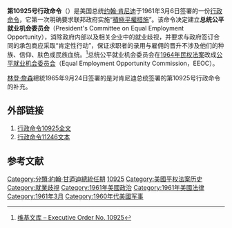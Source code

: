 '''第10925号行政命令'''（{{lang-en|Executive Order 10925}}）是美国总统[[约翰·肯尼迪|约翰·肯尼迪]]于1961年3月6日签署的一份[[行政命令_(美国)|行政命令]]，它第一次明确要求联邦政府实施“[[積極平權措施|積極平權措施]]”。该命令决定建立'''总统公平就业机会委员会'''（President's Committee on Equal Employment Opportunity），消除政府内部以及相关企业中的就业歧视，并要求与政府签订合同的承包商应采取“肯定性行动”，保证求职者的录用与雇佣的晋升不涉及他们的种族、信仰、肤色或民族血统。<ref>[[s:Executive_Order_10925|维基文库 – Executive Order No. 10925]]</ref>总统公平就业机会委员会在[[1964年民权法案|1964年民权法案]]改成[[公平就业机会委员会|公平就业机会委员会]]（Equal Employment Opportunity Commission，EEOC）。

[[林登·詹森|林登·詹森]]總統1965年9月24日签署的{{le|第11246号行政命令|Executive Order 11246}}是对肯尼迪总统签署的第10925号行政命令的补充。

==外部链接==
#[https://web.archive.org/web/20100527213307/http://www.eeoc.gov/eeoc/history/35th/thelaw/eo-10925.html 行政命令10925全文]{{en}}
#[http://www.archives.gov/federal-register/codification/executive-order/11246.html 行政命令11246文本] {{Wayback|url=http://www.archives.gov/federal-register/codification/executive-order/11246.html |date=20100330083544 }}{{en}}

==参考文献==
<div class="references-small">
<references></references>
</div>
[[Category:分類:約翰·甘迺迪總統任期|Category:分類:約翰·甘迺迪總統任期]]
[[Category:美國行政命令|10925]]
[[Category:美國平权法案历史|Category:美國平权法案历史]]
[[Category:就業歧視|Category:就業歧視]]
[[Category:1961年美國政治|Category:1961年美國政治]]
[[Category:1961年美國法律|Category:1961年美國法律]]
[[Category:1961年3月|Category:1961年3月]]
[[Category:1960年代美國军事|Category:1960年代美國军事]]